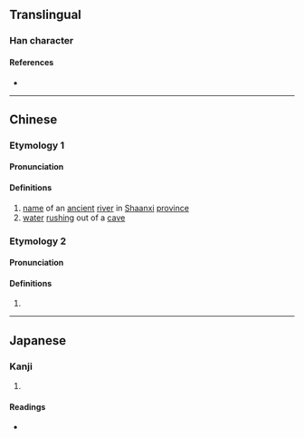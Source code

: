{{character info}}
==Translingual==

===Han character===
{{Han char|rn=85|rad=水|as=05|sn=8|four=33187|canj=EJC|ids=⿰氵穴}}

====References====
* {{Han ref|kx=0618.090|dkj=17320|dj=1013.060|hdz=31594.040|uh=6CEC|ud=27884|bh=CCEF|bd=52463}}

----

==Chinese==
{{zh-forms}}

===Etymology 1===

====Pronunciation====
{{zh-pron
|m=jué
|c=kyut3
|mc=y
|oc=y
|ma=
|cat=pn,n
}}

====Definitions====
{{zh-hanzi}}

# [[name]] of an [[ancient]] [[river]] in [[Shaanxi]] [[province]]
# [[water]] [[rush]]ing out of a [[cave]]

===Etymology 2===

====Pronunciation====
{{zh-pron
|m=xuè
|c=hyut3
|cat=a
}}

====Definitions====
{{zh-hanzi}}

# {{zh-only|泬寥|[[open]] and [[bright]]}}

----

==Japanese==

===Kanji===
{{ja-kanji|grade=|rs=水05}}

# {{rfdef|ja|sort=水05}}

====Readings====
* {{ja-readings|on=[[けつ]] (ketsu), [[けち]] (kechi)|kun=[[ほとばしる]] (hotobashiru)}}